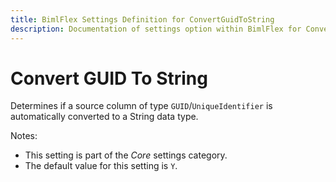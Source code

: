 ```yaml
---
title: BimlFlex Settings Definition for ConvertGuidToString
description: Documentation of settings option within BimlFlex for ConvertGuidToString
---
```

<head>
  <meta name="varigenceProduct" content="BimlFlex"></meta>
  <meta name="varigenceArticleType" content="Reference"></meta>
</head>

# Convert GUID To String

Determines if a source column of type `GUID`/`UniqueIdentifier` is automatically converted to a String data type.

Notes:

* This setting is part of the *Core* settings category.
* The default value for this setting is `Y`.
